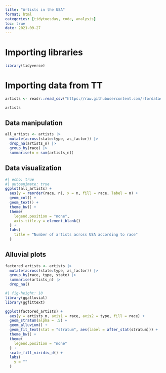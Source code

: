 ```yaml
---
title: "Artists in the USA"
format: html
categories: [tidytuesday, code, analysis]
toc: true
date: 2021-09-27
---
```


# Importing libraries

```r
library(tidyverse)
```

# Importing data from TT

```r
artists <- readr::read_csv("https://raw.githubusercontent.com/rfordatascience/tidytuesday/master/data/2022/2022-09-27/artists.csv")
```

```r
artists
```

## Data manipulation

```r
all_artists <- artists |>
  mutate(across(state:type, as_factor)) |>
  drop_na(artists_n) |>
  group_by(race) |>
  summarise(n = sum(artists_n))
```

## Data visualization

```r
#| echo: true
#| autoanimate: true
ggplot(all_artists) +
  aes(y = reorder(race, n), x = n, fill = race, label = n) +
  geom_col() +
  geom_text() +
  theme_bw() +
  theme(
    legend.position = "none",
    axis.title.y = element_blank()
  ) +
  labs(
    title = "Number of artists across USA according to race"
  )
```

## Alluvial plots

```r
factored_artists <- artists |>
  mutate(across(state:type, as_factor)) |> 
  group_by(race, type, state) |> 
  summarise(artists_n) |>
  drop_na()
```

```r
#| fig-height: 10
library(ggalluvial)
library(ggfittext)

ggplot(factored_artists) +
  aes(y = artists_n, axis1 = race, axis2 = type, fill = race) +
  geom_stratum(alpha = .5) +
  geom_alluvium() +
  geom_fit_text(stat = "stratum", aes(label = after_stat(stratum))) +
  theme_bw() +
  theme(
    legend.position = "none"
  ) +
  scale_fill_viridis_d() +
  labs(
    y = ""
  )
```
